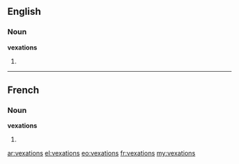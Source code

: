 ==English==

===Noun===
'''vexations'''

# {{plural of|vexation}}

----

==French==

===Noun===
'''vexations''' {{f|p}}

# {{plural of|vexation|lang=fr}}

[[ar:vexations]]
[[el:vexations]]
[[eo:vexations]]
[[fr:vexations]]
[[my:vexations]]